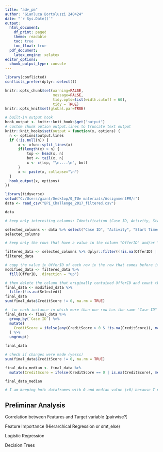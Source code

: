 ```yaml
---
title: "adv_pm"
author: "Gianluca Bortoluzzi 240424"
date: "`r Sys.Date()`"
output:
  html_document:
    df_print: paged
    theme: readable
    toc: true
    toc_float: true
  pdf_document:
    latex_engine: xelatex	
editor_options:
  chunk_output_type: console
---
```


```r
library(conflicted)
conflicts_prefer(dplyr::select())

knitr::opts_chunk$set(warning=FALSE,
                      message=FALSE,
                      tidy.opts=list(width.cutoff = 60),
                      tidy = TRUE)
knitr::opts_knit$set(global.par=TRUE)

# built-in output hook
hook_output <- knitr::knit_hooks$get("output")
# custom chunk option output.lines to truncate text output
knitr::knit_hooks$set(output = function(x, options) {
  n <- options$output.lines
  if (!is.null(n)) {
      x <- xfun::split_lines(x)
      if(length(x) > n) {
          top <- head(x, n)
          bot <- tail(x, n)
          x <- c(top, "\n....\n", bot)
      }
      x <- paste(x, collapse="\n")
  }
  hook_output(x, options)
})
```

```r
library(tidyverse)
setwd("C:/Users/gianl/Desktop/0_TUe materials/AssignmentPM/r")
data <- read_csv("BPI_Challenge_2017_filtered.csv") 
```

```r
data
```

```r
# keep only interesting columns: Identification (Case ID, Activity, Start Timestamp, Variant index) Features (NumberOfTerms, OfferedAmount, MonthlyCost) and Target variable (Selected)

selected_columns <- data %>% select("Case ID", "Activity", "Start Timestamp", "Variant index", "NumberOfTerms", "OfferedAmount", "MonthlyCost", "CreditScore", "OfferID", "Selected")
selected_columns
```

```r
# keep only the rows that have a value in the column "OfferID" and/or "Selected" AND have the value "O_Create Offer" or "O_Created" in the column "Activity" 

filtered_data <- selected_columns %>% dplyr::filter((!is.na(OfferID) | !is.na(Selected)) & (Activity == "O_Create Offer" | Activity == "O_Created"))
filtered_data
```

```r
# copy the value in OfferID of each row in the row that comes before it
modified_data <- filtered_data %>%
  fill(OfferID, .direction = "up")

# then delete the column that originally contained OfferID and count the number of non-zero values in "CreditScore" (to later check)
final_data <- modified_data %>%
  filter(!is.na(Selected))
final_data
sum(final_data$CreditScore != 0, na.rm = TRUE)
```

```r
#  for each instance in which more than one row has the same "Case ID" I want to check if there is a non-missing value bigger than 0 in the column "CreditScore" for each row with the same "Case ID". If there is at least one, I want to copy it and paste it in the other rows with the same "Case ID" that have a missing value or 0-value in the column "CreditScore" 
final_data <- final_data %>%
  group_by(`Case ID`) %>%
  mutate(
    CreditScore = ifelse(any(CreditScore > 0 & !is.na(CreditScore)), max(CreditScore[CreditScore > 0]), CreditScore)
  ) %>%
  ungroup()

final_data

# check if changes were made (yesss)
sum(final_data$CreditScore != 0, na.rm = TRUE)

final_data_median <- final_data %>%
  mutate(CreditScore = ifelse(CreditScore == 0 | is.na(CreditScore), median(CreditScore[CreditScore != 0], na.rm = TRUE), CreditScore))

final_data_median

# I am keeping both dataframes with 0 and median value (>0) because I'm not sure of what choice is theoretically correct 
```

## Preliminar Analysis

Correlation between Features and Target variable (pairwise?)

Feature Importance (Hierarchical Regression or smt_else)

Logistic Regression

Decision Trees
